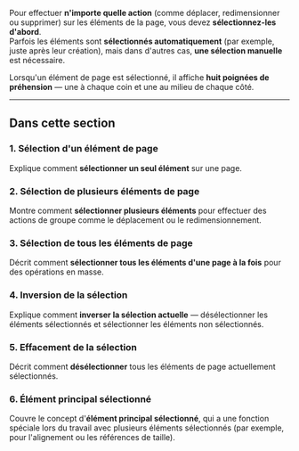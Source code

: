 Pour effectuer **n'importe quelle action** (comme déplacer, redimensionner ou supprimer) sur les éléments de la page, vous devez **sélectionnez-les d'abord**.\
Parfois les éléments sont **sélectionnés automatiquement** (par exemple, juste après leur création), mais dans d'autres cas, **une sélection manuelle** est nécessaire.

Lorsqu'un élément de page est sélectionné, il affiche **huit poignées de préhension** — une à chaque coin et une au milieu de chaque côté.

***

## **Dans cette section**

### 1. Sélection d'un élément de page

Explique comment **sélectionner un seul élément** sur une page.

### 2. Sélection de plusieurs éléments de page

Montre comment **sélectionner plusieurs éléments** pour effectuer des actions de groupe comme le déplacement ou le redimensionnement.

### 3. Sélection de tous les éléments de page

Décrit comment **sélectionner tous les éléments d'une page à la fois** pour des opérations en masse.

### 4. Inversion de la sélection

Explique comment **inverser la sélection actuelle** — désélectionner les éléments sélectionnés et sélectionner les éléments non sélectionnés.

### 5. Effacement de la sélection

Décrit comment **désélectionner** tous les éléments de page actuellement sélectionnés.

### 6. Élément principal sélectionné

Couvre le concept d'**élément principal sélectionné**, qui a une fonction spéciale lors du travail avec plusieurs éléments sélectionnés (par exemple, pour l'alignement ou les références de taille).
